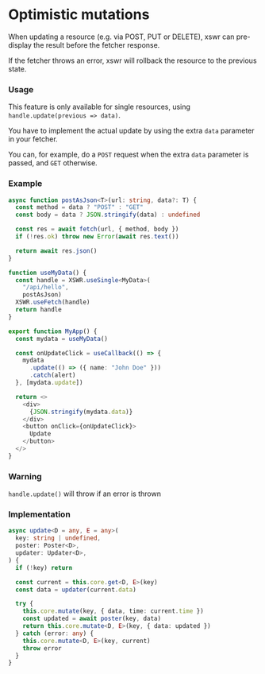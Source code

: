# Optimistic mutations

When updating a resource (e.g. via POST, PUT or DELETE), xswr can pre-display the result before the fetcher response.

If the fetcher throws an error, xswr will rollback the resource to the previous state.

### Usage

This feature is only available for single resources, using `handle.update(previous => data)`.

You have to implement the actual update by using the extra `data` parameter in your fetcher.

You can, for example, do a `POST` request when the extra `data` parameter is passed, and `GET` otherwise. 

### Example 

```typescript
async function postAsJson<T>(url: string, data?: T) {
  const method = data ? "POST" : "GET"
  const body = data ? JSON.stringify(data) : undefined

  const res = await fetch(url, { method, body })
  if (!res.ok) throw new Error(await res.text())

  return await res.json()
}

function useMyData() {
  const handle = XSWR.useSingle<MyData>(
    "/api/hello", 
    postAsJson)
  XSWR.useFetch(handle)
  return handle
}

export function MyApp() {
  const mydata = useMyData()

  const onUpdateClick = useCallback(() => {
    mydata
      .update(() => ({ name: "John Doe" }))
      .catch(alert)
  }, [mydata.update])

  return <>
    <div>
      {JSON.stringify(mydata.data)}
    </div>
    <button onClick={onUpdateClick}>
      Update
    </button>
  </>
}
```

### Warning

`handle.update()` will throw if an error is thrown

### Implementation

```typescript
async update<D = any, E = any>(
  key: string | undefined,
  poster: Poster<D>,
  updater: Updater<D>,
) {
  if (!key) return

  const current = this.core.get<D, E>(key)
  const data = updater(current.data)

  try {
    this.core.mutate(key, { data, time: current.time })
    const updated = await poster(key, data)
    return this.core.mutate<D, E>(key, { data: updated })
  } catch (error: any) {
    this.core.mutate<D, E>(key, current)
    throw error
  }
}
```